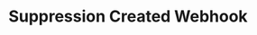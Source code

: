 ---
title: "Suppression Created Webhook"
sidebarTitle: "Created"
openapi: "/webhooks.yaml webhook message.transient_error"
---